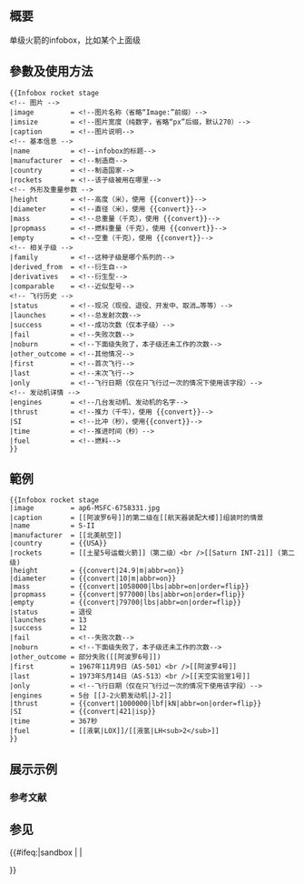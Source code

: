 <includeonly><!-- 在這裡加入模板的保護標識 --></includeonly><noinclude>{{Documentation subpage}}</noinclude>
<!-- 在本行下編輯模板說明 -->
== 概要 ==
单级火箭的infobox，比如某个上面级

== 參數及使用方法 ==
<pre style="overflow:auto;">
{{Infobox rocket stage
<!-- 图片 -->
|image         = <!--图片名称（省略“Image:”前缀）-->
|imsize        = <!--图片宽度（纯数字，省略“px”后缀，默认270）-->
|caption       = <!--图片说明-->
<!-- 基本信息 -->
|name          = <!--infobox的标题-->
|manufacturer  = <!--制造商-->
|country       = <!--制造国家-->
|rockets       = <!--该子级被用在哪里-->
<!-- 外形及重量参数 -->
|height        = <!--高度（米），使用 {{convert}}-->
|diameter      = <!--直径（米），使用 {{convert}}-->
|mass          = <!--总重量（千克），使用 {{convert}}-->
|propmass      = <!--燃料重量（千克），使用 {{convert}}-->
|empty         = <!--空重（千克），使用 {{convert}}-->
<!-- 相关子级 -->
|family        = <!--这种子级是哪个系列的-->
|derived_from  = <!--衍生自-->
|derivatives   = <!--衍生型-->
|comparable    = <!--近似型号-->
<!-- 飞行历史 -->
|status        = <!--现况（现役、退役、开发中、取消…等等）-->
|launches      = <!--总发射次数-->
|success       = <!--成功次数（仅本子级）-->
|fail          = <!--失败次数-->
|noburn        = <!--下面级失败了，本子级还未工作的次数-->
|other_outcome = <!--其他情况-->
|first         = <!--首次飞行-->
|last          = <!--末次飞行-->
|only          = <!--飞行日期（仅在只飞行过一次的情况下使用该字段）-->
<!-- 发动机详情 -->
|engines       = <!--几台发动机、发动机的名字-->
|thrust        = <!--推力（千牛），使用 {{convert}}-->
|SI            = <!--比冲（秒），使用{{convert}}-->
|time          = <!--推进时间（秒）-->
|fuel          = <!--燃料-->
}}</pre>

== 範例 ==
<pre style="overflow:auto;">
{{Infobox rocket stage
|image         = ap6-MSFC-6758331.jpg
|caption       = [[阿波罗6号]]的第二级在[[航天器装配大楼]]组装时的情景
|name          = S-II
|manufacturer  = [[北美航空]]
|country       = {{USA}}
|rockets       = [[土星5号运载火箭]]（第二级）<br />[[Saturn INT-21]] (第二级)
|height        = {{convert|24.9|m|abbr=on}}
|diameter      = {{convert|10|m|abbr=on}}
|mass          = {{convert|1058000|lbs|abbr=on|order=flip}}
|propmass      = {{convert|977000|lbs|abbr=on|order=flip}}
|empty         = {{convert|79700|lbs|abbr=on|order=flip}}
|status        = 退役
|launches      = 13
|success       = 12
|fail          = <!--失败次数-->
|noburn        = <!--下面级失败了，本子级还未工作的次数-->
|other_outcome = 部分失败([[阿波罗6号]])
|first         = 1967年11月9日（AS-501）<br />[[阿波罗4号]]
|last          = 1973年5月14日（AS-513）<br />[[天空实验室1号]]
|only          = <!--飞行日期（仅在只飞行过一次的情况下使用该字段）-->
|engines       = 5台 [[J-2火箭发动机|J-2]]
|thrust        = {{convert|1000000|lbf|kN|abbr=on|order=flip}}
|SI            = {{convert|421|isp}}
|time          = 367秒
|fuel          = [[液氧|LOX]]/[[液氢|LH<sub>2</sub>]]
}}</pre>

== 展示示例 ==
{{Infobox rocket stage
|image         = ap6-MSFC-6758331.jpg
|caption       = [[阿波罗6号]]的第二级在[[航天器装配大楼]]组装时的情景
|name          = S-II
|manufacturer  = [[北美航空]]
|country       = {{USA}}
|rockets       = [[土星5号运载火箭]]（第二级）<br />[[Saturn INT-21]] (第二级)
|height        = {{convert|24.9|m|abbr=on}}
|diameter      = {{convert|10|m|abbr=on}}
|mass          = {{convert|1058000|lbs|abbr=on|order=flip}}
|propmass      = {{convert|977000|lbs|abbr=on|order=flip}}
|empty         = {{convert|79700|lbs|abbr=on|order=flip}}
|status        = 退役
|launches      = 13
|success       = 12
|fail          = <!--失败次数-->
|noburn        = <!--下面级失败了，本子级还未工作的次数-->
|other_outcome = 部分失败([[阿波罗6号]])
|first         = 1967年11月9日（AS-501）<br />[[阿波罗4号]]
|last          = 1973年5月14日（AS-513）<br />[[天空实验室1号]]
|only          = <!--飞行日期（仅在只飞行过一次的情况下使用该字段）-->
|engines       = 5台 [[J-2火箭发动机|J-2]]
|thrust        = {{convert|1000000|lbf|kN|abbr=on|order=flip}}
|SI            = {{convert|421|isp}}
|time          = 367秒
|fuel          = [[液氧|LOX]]/[[液氢|LH<sub>2</sub>]]
|references    = <ref name="casc11" /><ref name="上面级发展现状及趋势分析" />
}}

=== 参考文献 ===
{{Reflist|refs=
<ref name="casc11">{{cite web|url=http://www.casc11.com/news/show.asp?id=1184|title=【发射快讯】|website=www.casc11.com|publisher=西安航天动力研究所|date=2015-07-26|accessdate=2015-08-25}}</ref>
<ref name="上面级发展现状及趋势分析">{{cite journal |author=马昆、郭武、关嵩、马志滨、李同玉|title=《上面级发展现状及趋势分析》|journal=导弹与航天运载技术|volume=2013年第6 期|issue=329|date=2013|doi=10.7654/j.issn.1004-7182.20130606|accessdate=2015-08-25|url=http://forum.nasaspaceflight.com/index.php?action=dlattach;topic=34168.0;attach=573705}}</ref>
}}
== 参见 == 
{{Spaceflight infoboxes}}
<includeonly>{{#ifeq:{{SUBPAGENAME}}|sandbox | |
<!-- 本行下加入模板的分類，跨維基連結加入Wikidata（參見[[Wikipedia:Wikidata]]） -->

}}</includeonly>